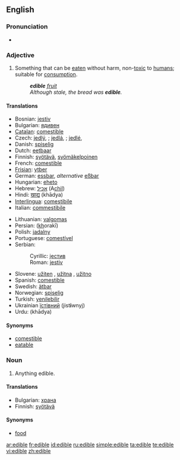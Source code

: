 ==English==

===Pronunciation===
* {{a|UK}} {{IPA|/ˈɛd.ɪ.bəl/}} {{SAMPA|/"Ed.I.b@l/}}

===Adjective===
{{en-adj|-}}

# Something that can be [[eaten]] without harm, non-[[toxic]] to [[human]]s; suitable for [[consumption]].
#: '''''edible''' [[fruit]]''
#: ''Although stale, the bread was '''edible'''.''

====Translations====
{{trans-top|Something that can be eaten without harm; suitable for consumption}}
* Bosnian: [[jestiv]] {{m}}
* Bulgarian: [[ядивен]] {{m}}
* [[Catalan]]: [[comestible]]
* Czech: [[jedlý]], {{m}}; [[jedlá]], {{f}}; [[jedlé]], {{n}}
* Danish: [[spiselig]]
* Dutch: [[eetbaar]]
* Finnish: [[syötävä]], [[syömäkelpoinen]]
* French: [[comestible]]
* [[Frisian]]: [[ytber]]
* German: [[essbar]], ''alternative'' [[eßbar]]
* Hungarian: [[eheto]]
* Hebrew: [[אכיל]] (A<u>chil</u>)
* Hindi: [[खाद्य]] (khādya)
* [[Interlingua]]: [[comestibile]]
* Italian: [[commestibile]]
{{trans-mid}}
* Lithuanian: [[valgomas]]
* Persian: {{fa-Arab|[[خوراکی]]}} (<u>kh</u>orakī)
* Polish: [[jadalny]] {{m}}
* Portuguese: [[comestível]]
* Serbian:
*: Cyrillic: [[јестив]] {{m}}
*: Roman: [[jestiv]] {{m}}
* Slovene: [[užiten]] {{m}}, [[užitna]] {{f}}, [[užitno]] {{n}}
* Spanish: [[comestible]]
* Swedish: [[ätbar]]
* Norwegian: [[spiselig]]
* Turkish: [[yenilebilir]]
* Ukrainian [[їстівний]] {{m}} (jist'''i'''wnyj)
* Urdu: {{ur-Arab|[[کھادیہ]]}} (khādya)
{{trans-bottom}}

====Synonyms====
* [[comestible]]
* [[eatable]]

===Noun===
{{en-noun}}

# Anything edible.

====Translations====
{{trans-top|anything edible}}
* Bulgarian: [[храна]] {{f}}
* Finnish: [[syötävä]]
{{trans-mid}}
{{trans-bottom}}

====Synonyms====
* [[food]]

[[ar:edible]]
[[fr:edible]]
[[id:edible]]
[[ru:edible]]
[[simple:edible]]
[[ta:edible]]
[[te:edible]]
[[vi:edible]]
[[zh:edible]]